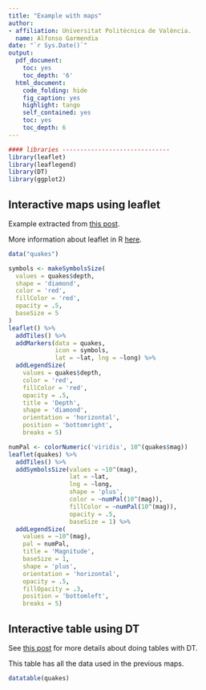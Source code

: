 ```yaml
---
title: "Example with maps"
author:
- affiliation: Universitat Politècnica de València.
  name: Alfonso Garmendia
date: "`r Sys.Date()`"
output:
  pdf_document:
    toc: yes
    toc_depth: '6'
  html_document:
    code_folding: hide
    fig_caption: yes
    highlight: tango
    self_contained: yes
    toc: yes
    toc_depth: 6
---
```


```r
#### libraries ------------------------------
library(leaflet)
library(leaflegend)
library(DT)
library(ggplot2)

```

## Interactive maps using leaflet

Example extracted from [this post](https://roh.engineering/posts/2021/05/map-symbols-and-size-legends-for-leaflet/).

More information about leaflet in R [here](http://rstudio.github.io/leaflet/).

```r
data("quakes")
```

```r
symbols <- makeSymbolsSize(
  values = quakes$depth,
  shape = 'diamond',
  color = 'red',
  fillColor = 'red',
  opacity = .5,
  baseSize = 5
)
leaflet() %>%
  addTiles() %>%
  addMarkers(data = quakes,
             icon = symbols,
             lat = ~lat, lng = ~long) %>%
  addLegendSize(
    values = quakes$depth,
    color = 'red',
    fillColor = 'red',
    opacity = .5,
    title = 'Depth',
    shape = 'diamond',
    orientation = 'horizontal',
    position = 'bottomright',
    breaks = 5)

```

```r
numPal <- colorNumeric('viridis', 10^(quakes$mag))
leaflet(quakes) %>%
  addTiles() %>%
  addSymbolsSize(values = ~10^(mag),
                 lat = ~lat, 
                 lng = ~long,
                 shape = 'plus',
                 color = ~numPal(10^(mag)),
                 fillColor = ~numPal(10^(mag)),
                 opacity = .5,
                 baseSize = 1) %>%
  addLegendSize(
    values = ~10^(mag),
    pal = numPal,
    title = 'Magnitude',
    baseSize = 1,
    shape = 'plus',
    orientation = 'horizontal',
    opacity = .5,
    fillOpacity = .3,
    position = 'bottomleft',
    breaks = 5)

```

## Interactive table using DT

See [this post](https://rstudio.github.io/DT/) for more details about doing tables with DT.

This table has all the data used in the previous maps. 

```r
datatable(quakes)
```

